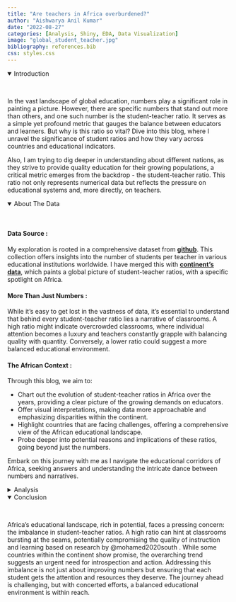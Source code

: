 ```yaml
---
title: "Are teachers in Africa overburdened?"
author: "Aishwarya Anil Kumar"
date: "2022-08-27"
categories: [Analysis, Shiny, EDA, Data Visualization]
image: "global_student_teacher.jpg"
bibliography: references.bib
css: styles.css
---
```


<details open>
<summary>Introduction</summary>

<br/>

In the vast landscape of global education, numbers play a significant role in painting a picture. However, there are specific numbers that stand out more than others, and one such number is the student-teacher ratio. It serves as a simple yet profound metric that gauges the balance between educators and learners. But why is this ratio so vital? Dive into this blog, where I unravel the significance of student ratios and how they vary across countries and educational indicators.

Also, I am trying to dig deeper in understanding about different nations, as they strive to provide quality education for their growing populations, a critical metric emerges from the backdrop - the student-teacher ratio. This ratio not only represents numerical data but reflects the pressure on educational systems and, more directly, on teachers.

</details>

<details open>
<summary>About The Data</summary>

<br/>


#### Data Source : 
My exploration is rooted in a comprehensive dataset from **[github](https://github.com/rfordatascience/tidytuesday/tree/master/data/2019/2019-05-07)**. This collection offers insights into the number of students per teacher in various educational institutions worldwide. I have merged this with **[continent's data](https://ourworldindata.org/grapher/continents-according-to-our-world-in-data)**, which paints a global picture of student-teacher ratios, with a specific spotlight on Africa.

#### More Than Just Numbers : 
While it's easy to get lost in the vastness of data, it's essential to understand that behind every student-teacher ratio lies a narrative of classrooms. A high ratio might indicate overcrowded classrooms, where individual attention becomes a luxury and teachers constantly grapple with balancing quality with quantity. Conversely, a lower ratio could suggest a more balanced educational environment.

#### The African Context : 
Through this blog, we aim to:

- Chart out the evolution of student-teacher ratios in Africa over the years, providing a clear picture of the growing demands on educators.
- Offer visual interpretations, making data more approachable and emphasizing disparities within the continent.
- Highlight countries that are facing challenges, offering a comprehensive view of the African educational landscape.
- Probe deeper into potential reasons and implications of these ratios, going beyond just the numbers.

Embark on this journey with me as I navigate the educational corridors of Africa, seeking answers and understanding the intricate dance between numbers and narratives.


</details>

<details>
<summary>Analysis</summary>

```r
knitr::opts_chunk$set(echo = TRUE)
```

```r
library(shiny)
library(tidyverse)
library(here)
library(dplyr)
library(kableExtra)
library(ggplot2)
library(sf)
library(dplyr)
library(viridis)
library(scales)
library(knitr)
```
<br/>



```r
df <- read_csv(here("2019", "2019-05-07", "student_teacher_ratio.csv"))
country <- read_csv(here("2019", "2019-05-07", "continents-according-to-our-world-in-data.csv"))
```

```r

df_combined <- df %>%
  left_join(country, by = c("country_code" = "Code"))

df_combined <- dplyr::select(df_combined, -c(Year, Entity))
```

```r

avg_ratios <- df_combined %>%
  group_by(country, Continent) %>%
  summarize(average_ratio = mean(student_ratio, na.rm = TRUE))

top_countries <- avg_ratios %>%
  arrange(-average_ratio) %>%
  head(10)

```
```r
#| label: tbl-data
#| tbl-cap: Metadata for Global Student-Teacher Ratio Dataset
metadata <- data.frame(
  Variables = c("edulit_ind", "indicator", "country_code", "country", "year", "student_ratio", "flag_codes", "flags", "Continent"),
  Description = c("Education Literacy Indicator Code", 
                 "Descriptive Indicator Name", 
                 "ISO Country Code", 
                 "Full Country Name", 
                 "The year for the specific data entry", 
                 "Average student-teacher ratio for that year and country", 
                 "Additional codes for flags (if any)", 
                 "Descriptive Flag Names", 
                 "The continent to which the country belongs")
)

kable(metadata, col.names = c("Variable", "Description"), align = c("l", "l")) %>%
  kable_styling(bootstrap_options = c("striped", "hover"), font_size = 12) %>% 
  row_spec(0, background = "#e3c565", color = "black", font_size = 12)

```
<p style=" padding: 10px;">
    To analyze the dataset, it is important to understand the type of data we are dealing with. To gain more information about the dataset,it is required to delve into its metadata – the descriptors that provide context about the data's origin, structure, and inherent attributes as shown in @tbl-data. Metadata helps in framing our analysis and ensuring that we correctly interpret the values and patterns within the dataset. This dataset consists of `r nrow(df_combined)` observations and `r ncol(df_combined)` variables.
</p>

<br/>

### The Struggle to Balance: Identifying the Overwhelmed Educators

When analyzing educational standards, one cannot simply overlook the student-teacher ratio. It's a metric that resonates deeply with the quality of education provided and the experience in classrooms. A higher ratio translates to a greater number of students per teacher, potentially leading to strained resources and, unfortunately, a dilution in the quality of education.


```r
#| label: fig-plot
#| fig-cap: Top 10 countries with highest average ratio
ggplot(top_countries, aes(x = reorder(country, average_ratio), y = average_ratio)) +
  geom_bar(stat = "identity", fill = "orange", color = "black") +
  coord_flip(ylim = c(0, 80)) +
  labs(title = "Top 10 Countries with Highest Average Student Ratios",
       x = "Country", 
       y = "Average Student Ratio") +
  theme_minimal() +
  theme(
    plot.background = element_rect(color = "black", size = 2),
    panel.grid.major = element_blank(),
    panel.grid.minor = element_blank(),
    axis.text.x = element_text()
  )


```
From the @fig-plot above, it becomes evident that several countries are grappling with alarmingly high student-teacher ratios. This not only implies that classrooms in these nations might be more crowded but also suggests that teachers might be overwhelmed, trying to cater to the diverse needs of a larger student body. The orange bars represent the average student ratios for countries, and it's distressing to see several nations clocking in at numbers much higher than global benchmarks, but <span style="background-color: #FFFF00">is there a pattern here?</span>



### A Global Perspective: Africa in the Limelight

Visualizing data geographically has a unique way of making disparities and patterns come alive. When we chart out the student-teacher ratios on the world map, there's a pronounced concentration of color intensity in certain regions - chiefly Africa, <span style="background-color: #FFFF00">followed by parts of Asia</span>, which hints along the same lines as the study done by @one.

```r
#| label: fig-plot2
#| fig-cap: Top 10 Countries Highlighted by Average Student Ratio on world map
world <- st_as_sf(maps::map("world", plot = FALSE, fill = TRUE))


world_map <- merge(world, top_countries, by.x = "ID", by.y = "country", all.x = TRUE)

ggplot(data = world_map) +
  geom_sf(aes(fill = average_ratio), color = "lightgray", size = 0.2) +
  geom_sf_text(aes(label = ID), data = world_map[!is.na(world_map$average_ratio),], check_overlap = TRUE, color = "black") +
  scale_fill_distiller(palette = "YlOrRd", na.value = "lightyellow",
                       name = "Avg Student Ratio",
                       breaks = scales::pretty_breaks(n = 10)) +
  coord_sf(xlim = c(-195, 195), ylim = c(-85, 90)) +
  labs(title = "Top 10 Countries Highlighted by Average Student Ratio") +
  theme_minimal() +
  theme(
    axis.text = element_blank(),
    axis.ticks = element_blank(),
    axis.title = element_blank(),
    legend.position = "right",
    legend.title = element_text(face = "bold"),
    legend.text = element_text(hjust = 0.5),
    plot.title = element_text(hjust = 0.5, size = 14, face = "bold"),
    panel.grid.major = element_blank(),
    panel.grid.minor = element_blank(),
    plot.background = element_rect(colour = "black", size = 2),
    plot.margin = margin(0.25, 0.25, 0.25, 0.25, "cm")
  )


```
The @fig-plot2 above serves as a beacon, highlighting the areas where interventions are most needed. There rises the question though, <span style="background-color: #FFFF00">does this mean all African countries are struggling or just couple of them came up in this list?</span>


### Africa's Struggle: A Median Perspective

Diving into data gives us insights, but there's a unique clarity that emerges when we distil these numbers into simpler metrics, like the median. The median provides a 'middle-ground', filtering out extreme outliers, and showcasing a more standardized benchmark for comparison.

```r
#| label: fig-plot3
#| fig-cap: Median Student Ratio with Outliers by Continent
data_summary <- df_combined %>%
  group_by(Continent) %>%
  summarise(
    median_value = median(student_ratio, na.rm = TRUE),
    lower_bound = quantile(student_ratio, 0.25, na.rm = TRUE) - 1.5 * IQR(student_ratio, na.rm = TRUE),
    upper_bound = quantile(student_ratio, 0.75, na.rm = TRUE) + 1.5 * IQR(student_ratio, na.rm = TRUE)
  )
outliers <- df_combined %>%
  left_join(data_summary, by = "Continent") %>%
  filter(student_ratio < lower_bound | student_ratio > upper_bound) %>%
  select(Continent, student_ratio)

highlight_continent <- data_summary %>% 
  arrange(-median_value) %>% 
  slice(1) %>% 
  pull(Continent)

# Plot
ggplot(data_summary, aes(x = Continent, y = median_value)) +
  geom_col(aes(fill = (Continent == highlight_continent)), 
           color = "black", width = 0.7) +  # Bar for median
  geom_point(data = outliers, aes(x = Continent, y = student_ratio), 
             color = "red", size = 3) +  # Points for outliers
  coord_flip() +  # Flip axes for better readability
  labs(title = "Median Student Ratio with Outliers by Continent",
       x = "Continent", y = "Student Ratio") +  # Points for outliers
  geom_text(aes(label = round(median_value, 2)), position = position_dodge(width = 0.9), hjust = -0.1, size = 3) +
  scale_fill_manual(values = c("steelblue", "gold")) +
  theme_minimal() +
  theme(legend.position = "none",                               # Remove legend
        panel.grid.major = element_blank(),                      # Remove major grid
        panel.grid.minor = element_blank(),
            panel.border = element_rect(colour = "black", fill=NA, size = 2))



```
Upon exploration it reveals that Africa has a pronouncedly higher median student-teacher ratio compared to other continents. But what does this signify? Essentially, this metric reflects that at least half of the African countries have a student-teacher ratio higher than the continent's median value.

The golden bar in the @fig-plot3 representing Africa unmistakably stands out, emphasizing the continent's predicament. The red dots, representing outliers, further accentuate the disparity within continents, but it's Africa's column that draws immediate attention <span style="background-color: #FFFF00">followed by Europe</span>.


### Africa's Classroom Struggle: The Student-Teacher Ratio Conundrum

In the pursuit of quality education, the balance between students and teachers is critical. Despite its vast cultural heritage, Africa grapples with this balance, as evidenced by its skewed student-teacher ratios.

```r
#| label: fig-plot4
#| fig-cap: Top 5 Highest & Lowest Student-Teacher Ratios in Africa

df_africa <- df_combined[df_combined$Continent == "Africa", ]

df_africa_avg <- df_africa %>%
  group_by(country) %>%
  summarize(avg_ratio = mean(student_ratio, na.rm = TRUE))

selected_countries_high <- df_africa_avg %>%
  arrange(desc(avg_ratio)) %>%
  slice(1:5) %>%
  pull(country)

selected_countries_low <- df_africa_avg %>%
  arrange(avg_ratio) %>%
  slice(1:5) %>%
  pull(country)

selected_countries <- c(selected_countries_high, selected_countries_low)

df_africa_filtered <- df_africa[df_africa$country %in% selected_countries, ]


ideal_ratio <- mean(df_combined$student_ratio, na.rm = TRUE)


ggplot(df_africa_filtered, aes(x = reorder(country, -student_ratio), y = student_ratio)) +
  geom_segment(aes(xend = country, yend = 0), color = "#E2CA76", size = 1) +
  geom_point(aes(color = ifelse(student_ratio > ideal_ratio, "Above Average", "Below Average")), size = 3) +
  geom_hline(yintercept = ideal_ratio, linetype = "dashed", color = "darkred", size = 1) + 
  coord_flip() + 
  labs(title = "Student-Teacher Ratios in Africa: Top 5 Highest & Lowest",
       subtitle = "Red line indicates global student average ratio",
       x = "Country", 
       y = "Student-Teacher Ratio") +
  theme_minimal() +
  theme(
    axis.line = element_line(colour = "black"),
    panel.grid.major = element_blank(),
    panel.grid.minor = element_blank(),
    legend.title = element_blank(),
    plot.background = element_rect(color = "black", size = 2, fill = NA), # This line adds the black border
    panel.background = element_blank()
  ) +
  scale_color_manual(values = c("Above Average" = "darkgreen", "Below Average" = "#E2CA76")) +
  annotate("text", label = "Avg Ratio", x = 10.5, y = ideal_ratio + 2, color = "darkred")

```

The visual in the @fig-plot4 above paints a compelling picture of the student-teacher ratios across African nations. Those with the most significant challenges are marked in stark green, indicating settings where educators are spread thin, potentially diluting the quality of education. On the flip side, the mustard yellow dots signify countries with slightly better ratios - but there's a catch. Even <span style="background-color: #FFFF00">these relatively "better" nations fall short of the global ideal student-teacher ratio, depicted by the dashed red line</span>.

Worryingly, no African country, even those with somewhat balanced ratios within the continental context, manages to dip below this universal benchmark. This revelation underscores the endemic nature of this educational challenge within Africa.

</details>


<details open>
<summary>Conclusion</summary>

<br/>

Africa's educational landscape, rich in potential, faces a pressing concern: the imbalance in student-teacher ratios. A high ratio can hint at classrooms bursting at the seams, potentially compromising the quality of instruction and learning based on research by @mohamed2020south . While some countries within the continent show promise, the overarching trend suggests an urgent need for introspection and action. Addressing this imbalance is not just about improving numbers but ensuring that each student gets the attention and resources they deserve. The journey ahead is challenging, but with concerted efforts, a balanced educational environment is within reach.

</details>



